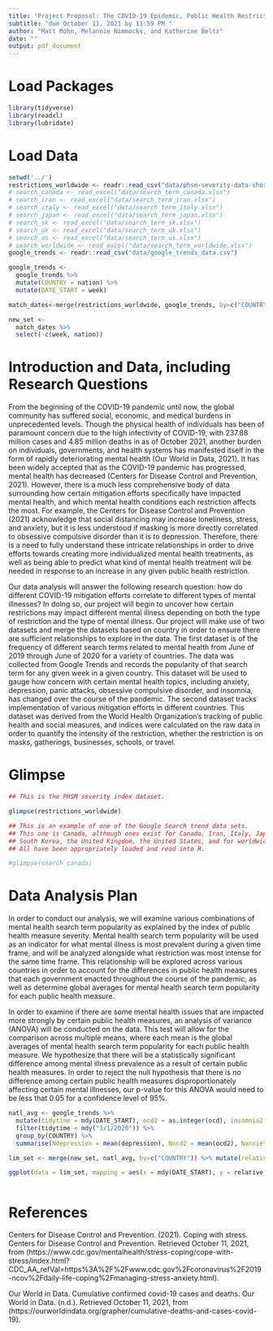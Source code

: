 ```yaml
---
title: "Project Proposal: The COVID-19 Epidemic, Public Health Restrictions, and Mental Health"
subtitle: "due October 11, 2021 by 11:59 PM "
author: "Matt Mohn, Melannie Nimmocks, and Katherine Beltz"
date: ""
output: pdf_document
---
```


# Load Packages

```r
library(tidyverse) 
library(readxl)
library(lubridate)
``` 

# Load Data
```r
setwd('../')
restrictions_worldwide <- readr::read_csv("data/phsm-severity-data-short.csv")
# search_canada <- read_excel("data/search_term_canada.xlsx")
# search_iran <- read_excel("data/search_term_iran.xlsx")
# search_italy <- read_excel("data/search_term_italy.xlsx")
# search_japan <- read_excel("data/search_term_japan.xlsx")
# search_sk <- read_excel("data/search_term_sk.xlsx")
# search_uk <- read_excel("data/search_term_uk.xlsx")
# search_us <- read_excel("data/search_term_us.xlsx")
# search_worldwide <- read_excel("data/search_term_worldwide.xlsx")
google_trends <- readr::read_csv("data/google_trends_data.csv")

```

```r
google_trends <- 
  google_trends %>%
  mutate(COUNTRY = nation) %>%
  mutate(DATE_START = week)

match_dates<-merge(restrictions_worldwide, google_trends, by=c("COUNTRY","DATE_START")) 

new_set <- 
  match_dates %>%
  select(-c(week, nation))
```
# Introduction and Data, including Research Questions


  From the beginning of the COVID-19 pandemic until now, the global community has suffered social, economic, and medical burdens in unprecedented levels. Though the physical health of individuals has been of paramount concern due to the high infectivity of COVID-19, with 237.88 million cases and 4.85 million deaths in as of October 2021, another burden on individuals, governments, and health systems has manifested itself in the form of rapidly deteriorating mental health (Our World in Data, 2021). It has been widely accepted that as the COVID-19 pandemic has progressed, mental health has decreased (Centers for Disease Control and Prevention, 2021). However, there is a much less comprehensive body of data surrounding how certain mitigation efforts specifically have impacted mental health, and which mental health conditions each restriction affects the most. For example, the Centers for Disease Control and Prevention (2021) acknowledge that social distancing may increase loneliness, stress, and anxiety, but it is less understood if masking is more directly correlated to obsessive compulsive disorder than it is to depression. Therefore, there is a need to fully understand these intricate relationships in order to drive efforts towards creating more individualized mental health treatments, as well as being able to predict what kind of mental health treatment will be needed in response to an increase in any given public health restriction.

  Our data analysis will answer the following research question: how do different COVID-19 mitigation efforts correlate to different types of mental illnesses? In doing so, our project will begin to uncover how certain restrictions may impact different mental illness depending on both the type of restriction and the type of mental illness. Our project will make use of two datasets and merge the datasets based on country in order to ensure there are sufficient relationships to explore in the data. The first dataset is of the frequency of different search terms related to mental health from June of 2019 through June of 2020 for a variety of countries. The data was collected from Google Trends and records the popularity of that search term for any given week in a given country. This dataset will be used to gauge how concern with certain mental health topics, including anxiety, depression, panic attacks, obsessive compulsive disorder, and insomnia, has changed over the course of the pandemic. The second dataset tracks implementation of various mitigation efforts in different countries. This dataset was derived from the World Health Organization’s tracking of public health and social measures, and indices were calculated on the raw data in order to quantify the intensity of the restriction, whether the restriction is on masks, gatherings, businesses, schools, or travel. 


# Glimpse

```r

## This is the PHSM severity index dataset.

glimpse(restrictions_worldwide)

## This is an example of one of the Google Search trend data sets.
## This one is Canada, although ones exist for Canada, Iran, Italy, Japan, 
## South Korea, the United Kingdom, the United States, and for worldwide results.
## All have been appropriately loaded and read into R.

#glimpse(search_canada)


```

# Data Analysis Plan

In order to conduct our analysis, we will examine various combinations of mental health search term popularity as explained by the index of public health measure severity. Mental health search term popularity will be used as an indicator for what mental illness is most prevalent during a given time frame, and will be analyzed alongside what restriction was most intense for the same time frame. This relationship will be explored across various countries in order to account for the differences in public health measures that each government enacted throughout the course of the pandemic, as well as determine global averages for mental health search term popularity for each public health measure. 


In order to examine if there are some mental health issues that are impacted more strongly by certain public health measures, an analysis of variance (ANOVA) will be conducted on the data. This test will allow for the comparison across multiple means, where each mean is the global averages of mental health search term popularity for each public health measure. We hypothesize that there will be a statistically significant difference among mental illness prevalence as a result of certain public health measures. In order to reject the null hypothesis that there is no difference among certain public health measures disproportionately affecting certain mental illnesses, our p-value for this ANOVA would need to be less that 0.05 for a confidence level of 95%.

```r

natl_avg <- google_trends %>% 
  mutate(tidytime = mdy(DATE_START), ocd2 = as.integer(ocd), insomnia2 = as.integer(insomnia)) %>% 
  filter(tidytime < mdy("1/1/2020")) %>% 
  group_by(COUNTRY) %>% 
  summarise(Ndepression = mean(depression), Nocd2 = mean(ocd2), Nanxiety = mean(anxiety), Ninsomnia2 = mean(insomnia2), Ntherapy = mean(therapy))

lim_set <- merge(new_set, natl_avg, by=c("COUNTRY")) %>% mutate(relative_ocd = as.integer(ocd) / Nocd2) %>% filter(mdy(DATE_START) > mdy("3/1/2020"), mdy(DATE_START) < mdy("6/1/2020")) %>% select(DATE_START, relative_ocd)

ggplot(data = lim_set, mapping = aes(x = mdy(DATE_START), y = relative_ocd)) + geom_point() + geom_smooth() + ylim(0, 6) + xlab("Date (2020)") + ylab("Search requency for 'ocd', 1.0 = 2019 mean") + labs(title="Searches for OCD Spiked During First Covid Wave")



```



# References

Centers for Disease Control and Prevention. (2021). Coping with stress. Centers for Disease 
Control and Prevention. Retrieved October 11, 2021, from (https://www.cdc.gov/mentalhealth/stress-coping/cope-with-stress/index.html?CDC_AA_refVal=https%3A%2F%2Fwww.cdc.gov%2Fcoronavirus%2F2019-ncov%2Fdaily-life-coping%2Fmanaging-stress-anxiety.html). 

Our World in Data. Cumulative confirmed covid-19 cases and deaths. Our World in Data. (n.d.). 
Retrieved October 11, 2021, from (https://ourworldindata.org/grapher/cumulative-deaths-and-cases-covid-19).

